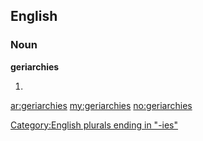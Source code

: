 ==English==

===Noun===
'''geriarchies'''

# {{plural of|[[geriarchy]]}}

[[Category:English plurals ending in "-ies"]]

[[ar:geriarchies]]
[[my:geriarchies]]
[[no:geriarchies]]